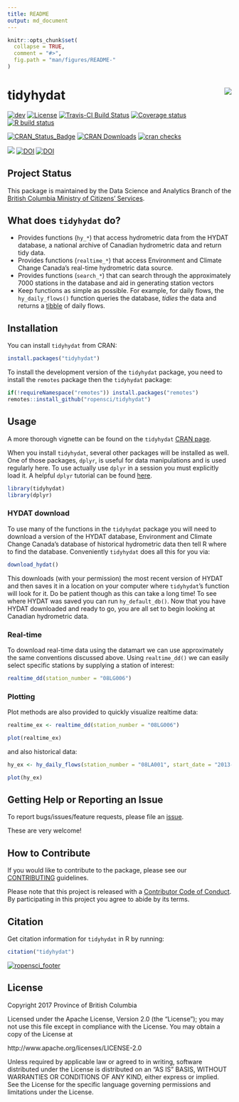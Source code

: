 ```yaml
---
title: README
output: md_document
---
```


<!-- README.md is generated from README.Rmd. Please edit that file -->
    
```r
knitr::opts_chunk$set(
  collapse = TRUE,
  comment = "#>",
  fig.path = "man/figures/README-"
)
```

# tidyhydat <img src="man/figures/tidyhydat.png" align="right" />

[![dev](https://assets.bcdevexchange.org/images/badges/delivery.svg)](https://github.com/BCDevExchange/assets/blob/master/README.md) [![License](https://img.shields.io/badge/License-Apache%202.0-blue.svg)](https://opensource.org/licenses/Apache-2.0) [![Travis-CI Build Status](http://travis-ci.org/ropensci/tidyhydat.svg?branch=master)](https://travis-ci.org/ropensci/tidyhydat) [![Coverage status](https://codecov.io/gh/ropensci/tidyhydat/branch/master/graph/badge.svg)](https://codecov.io/github/ropensci/tidyhydat?branch=master) 
[![R build status](https://github.com/ropensci/tidyhydat/workflows/R-CMD-check/badge.svg)](https://github.com/ropensci/tidyhydat/actions)

[![CRAN\_Status\_Badge](https://www.r-pkg.org/badges/version/tidyhydat)](https://cran.r-project.org/package=tidyhydat) [![CRAN Downloads](https://cranlogs.r-pkg.org/badges/tidyhydat?color=brightgreen)](https://CRAN.R-project.org/package=tidyhydat) [![cran checks](https://cranchecks.info/badges/worst/tidyhydat)](https://cran.r-project.org/web/checks/check_results_tidyhydat.html)


[![](http://badges.ropensci.org/152_status.svg)](https://github.com/ropensci/onboarding/issues/152)  [![DOI](http://joss.theoj.org/papers/10.21105/joss.00511/status.svg)](https://doi.org/10.21105/joss.00511) [![DOI](https://zenodo.org/badge/100978874.svg)](https://zenodo.org/badge/latestdoi/100978874) 



## Project Status

This package is maintained by the Data Science and Analytics Branch of the [British Columbia Ministry of Citizens' Services](https://www2.gov.bc.ca/gov/content/governments/organizational-structure/ministries-organizations/ministries/citizens-services).


## What does `tidyhydat` do?

- Provides functions (`hy_*`) that access hydrometric data from the HYDAT database, a national archive of Canadian hydrometric data and return tidy data.
- Provides functions (`realtime_*`) that access Environment and Climate Change Canada's real-time hydrometric data source.
- Provides functions (`search_*`) that can search through the approximately 7000 stations in the database and aid in generating station vectors
- Keep functions as simple as possible. For example, for daily flows, the `hy_daily_flows()` function queries the database, *tidies* the data and returns a [tibble](http://tibble.tidyverse.org/) of daily flows.

## Installation
You can install `tidyhydat` from CRAN:
```r
install.packages("tidyhydat")
```


To install the development version of the `tidyhydat` package, you need to install the `remotes` package then the `tidyhydat` package:
```r
if(!requireNamespace("remotes")) install.packages("remotes")
remotes::install_github("ropensci/tidyhydat")
```

## Usage
A more thorough vignette can be found on the `tidyhydat` [CRAN page](https://cran.r-project.org/package=tidyhydat/vignettes/tidyhydat_an_introduction.html).

When you install `tidyhydat`, several other packages will be installed as well. One of those packages, `dplyr`, is useful for data manipulations and is used regularly here. To use actually use `dplyr` in a session you must explicitly load it. A helpful `dplyr` tutorial can be found [here](https://cran.r-project.org/package=dplyr/vignettes/dplyr.html).
  
```r
library(tidyhydat)
library(dplyr)
```
  
### HYDAT download
To use many of the functions in the `tidyhydat` package you will need to download a version of the HYDAT database, Environment and Climate Change Canada's database of historical hydrometric data then tell R where to find the database. Conveniently `tidyhydat` does all this for you via:
```r
download_hydat()
```
This downloads (with your permission) the most recent version of HYDAT and then saves it in a location on your computer where `tidyhydat`'s function will look for it. Do be patient though as this can take a long time! To see where HYDAT was saved you can run `hy_default_db()`. Now that you have HYDAT downloaded and ready to go, you are all set to begin looking at Canadian hydrometric data.

### Real-time
To download real-time data using the datamart we can use approximately the same conventions discussed above. Using `realtime_dd()` we can easily select specific stations by supplying a station of interest:
```r
realtime_dd(station_number = "08LG006")
```

### Plotting

Plot methods are also provided to quickly visualize realtime data:
```r
realtime_ex <- realtime_dd(station_number = "08LG006")

plot(realtime_ex)
```

and also historical data:
```r
hy_ex <- hy_daily_flows(station_number = "08LA001", start_date = "2013-01-01")

plot(hy_ex)
```

## Getting Help or Reporting an Issue

To report bugs/issues/feature requests, please file an [issue](https://github.com/ropensci/tidyhydat/issues/).

These are very welcome!

## How to Contribute

If you would like to contribute to the package, please see our 
[CONTRIBUTING](https://github.com/ropensci/tidyhydat/blob/master/CONTRIBUTING.md) guidelines.
  
Please note that this project is released with a [Contributor Code of Conduct](https://github.com/ropensci/tidyhydat/blob/master/CODE_OF_CONDUCT.md). By participating in this project you agree to abide by its terms.
  
## Citation
Get citation information for `tidyhydat` in R by running:
```r
citation("tidyhydat")
```



[![ropensci_footer](https://ropensci.org/public_images/ropensci_footer.png)](https://ropensci.org)

## License
  
  Copyright 2017 Province of British Columbia
  
  Licensed under the Apache License, Version 2.0 (the "License");
  you may not use this file except in compliance with the License.
  You may obtain a copy of the License at 
  
  http://www.apache.org/licenses/LICENSE-2.0
  
  Unless required by applicable law or agreed to in writing, software
  distributed under the License is distributed on an "AS IS" BASIS,
  WITHOUT WARRANTIES OR CONDITIONS OF ANY KIND, either express or implied.
  See the License for the specific language governing permissions and
  limitations under the License.
  

